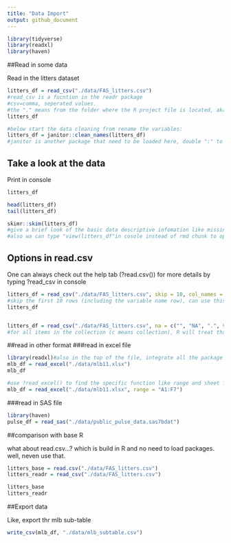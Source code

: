 ```yaml
---
title: "Data Import"
output: github_document
---
```


```r
library(tidyverse)
library(readxl)
library(haven)

```


##Read in some data

Read in the litters dataset

```r
litters_df = read_csv("./data/FAS_litters.csv")
#read_csv is a fucntion in the readr package
#csv=comma, seperated values. 
#the "." means from the folder where the R project file is located, aka. start here
litters_df

#below start the data cleaning from rename the variables:
litters_df = janitor::clean_names(litters_df)
#janitor is another package that need to be loaded here, double ":" to load, and that use the function "clean_name" in jamitor to rename the variables into snake_form. 

```

## Take a look at the data

Print in console
```r
litters_df
```

```r
head(litters_df)
tail(litters_df)
```
```r
skimr::skim(litters_df)
#give a brief look of the basic data descriptive infomation like missing, means, and histgram, ect. 
#also wa can type "view(litters_df"in cosole instead of rmd chunk to open a new window of the dataset. (open new window in rmd will make knit harder)
```



## Options in read.csv

One can always check out the help tab (?read.csv()) for more details by typing ?read_csv in console

```r
litters_df = read_csv("./data/FAS_litters.csv", skip = 10, col_names = FALSE)
#skip the first 10 rows (including the variable name row), can use this if the start rows have some mess
litters_df


litters_df = read_csv("./data/FAS_litters.csv", na = c("", "NA", ".", 999))
#for all items in the collection (c means collection), R will treat that as missing data. 
```


##read in other format
###read in excel file
```r
library(readxl)#also in the top of the file, integrate all the package that will be used more than once
mlb_df = read_excel("./data/mlb11.xlsx")
mlb_df

#use ?read_excel() to find the specific function like range and sheet for excel file
mlb_df = read_excel("./data/mlb11.xlsx", range = "A1:F7")
```


###read in SAS file
```r
library(haven)
pulse_df = read_sas("./data/public_pulse_data.sas7bdat")
```


##comparison with base R

what about read.csv...? which is build in R and no need to load packages.
well, neven use that. 

```r
litters_base = read.csv("./data/FAS_litters.csv")
litters_readr = read_csv("./data/FAS_litters.csv")

litters_base
litters_readr


```

##Export data

Like, export thr mlb sub-table
```r
write_csv(mlb_df, "./data/mlb_subtable.csv")
```

